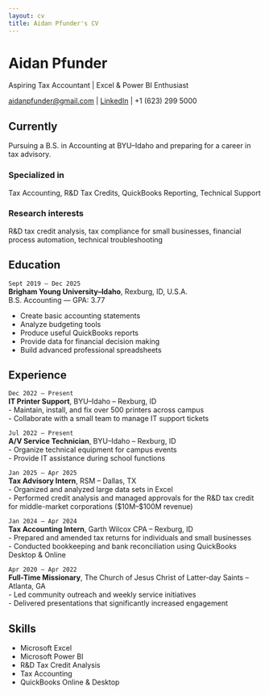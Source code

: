 ```yaml
---
layout: cv
title: Aidan Pfunder's CV
---
```


# Aidan Pfunder
Aspiring Tax Accountant | Excel & Power BI Enthusiast

<div id="webaddress">
<a href="mailto:aidanpfunder@gmail.com">aidanpfunder@gmail.com</a>
| <a href="https://www.linkedin.com/in/aidan-pfunder-58b61a193/">LinkedIn</a>
| +1 (623) 299 5000
</div>

## Currently

Pursuing a B.S. in Accounting at BYU–Idaho and preparing for a career in tax advisory.

### Specialized in

Tax Accounting, R&D Tax Credits, QuickBooks Reporting, Technical Support

### Research interests

R&D tax credit analysis, tax compliance for small businesses, financial process automation, technical troubleshooting

## Education

`Sept 2019 – Dec 2025`  
__Brigham Young University–Idaho__, Rexburg, ID, U.S.A.  
B.S. Accounting — GPA: 3.77

- Create basic accounting statements  
- Analyze budgeting tools  
- Produce useful QuickBooks reports  
- Provide data for financial decision making  
- Build advanced professional spreadsheets  

## Experience

`Dec 2022 – Present`  
__IT Printer Support__, BYU–Idaho – Rexburg, ID  
- Maintain, install, and fix over 500 printers across campus  
- Collaborate with a small team to manage IT support tickets  

`Jul 2022 – Present`  
__A/V Service Technician__, BYU–Idaho – Rexburg, ID  
- Organize technical equipment for campus events  
- Provide IT assistance during school functions  

`Jan 2025 – Apr 2025`  
__Tax Advisory Intern__, RSM – Dallas, TX  
- Organized and analyzed large data sets in Excel  
- Performed credit analysis and managed approvals for the R&D tax credit for middle-market corporations ($10M–$100M revenue)  

`Jan 2024 – Apr 2024`  
__Tax Accounting Intern__, Garth Wilcox CPA – Rexburg, ID  
- Prepared and amended tax returns for individuals and small businesses  
- Conducted bookkeeping and bank reconciliation using QuickBooks Desktop & Online  

`Apr 2020 – Apr 2022`  
__Full-Time Missionary__, The Church of Jesus Christ of Latter-day Saints – Atlanta, GA  
- Led community outreach and weekly service initiatives  
- Delivered presentations that significantly increased engagement  

## Skills

- Microsoft Excel  
- Microsoft Power BI  
- R&D Tax Credit Analysis  
- Tax Accounting  
- QuickBooks Online & Desktop
